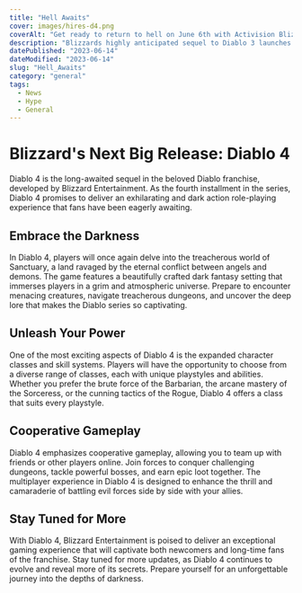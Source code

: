 ```yaml
---
title: "Hell Awaits"
cover: images/hires-d4.png
coverAlt: "Get ready to return to hell on June 6th with Activision Blizzards latest title, Diablo 4"
description: "Blizzards highly anticipated sequel to Diablo 3 launches on June 6"
datePublished: "2023-06-14"
dateModified: "2023-06-14"
slug: "Hell_Awaits"
category: "general"
tags:
  - News
  - Hype
  - General
---
```

# Blizzard's Next Big Release: Diablo 4


Diablo 4 is the long-awaited sequel in the beloved Diablo franchise, developed by Blizzard Entertainment. As the fourth installment in the series, Diablo 4 promises to deliver an exhilarating and dark action role-playing experience that fans have been eagerly awaiting.

## Embrace the Darkness

In Diablo 4, players will once again delve into the treacherous world of Sanctuary, a land ravaged by the eternal conflict between angels and demons. The game features a beautifully crafted dark fantasy setting that immerses players in a grim and atmospheric universe. Prepare to encounter menacing creatures, navigate treacherous dungeons, and uncover the deep lore that makes the Diablo series so captivating.

## Unleash Your Power

One of the most exciting aspects of Diablo 4 is the expanded character classes and skill systems. Players will have the opportunity to choose from a diverse range of classes, each with unique playstyles and abilities. Whether you prefer the brute force of the Barbarian, the arcane mastery of the Sorceress, or the cunning tactics of the Rogue, Diablo 4 offers a class that suits every playstyle.

## Cooperative Gameplay

Diablo 4 emphasizes cooperative gameplay, allowing you to team up with friends or other players online. Join forces to conquer challenging dungeons, tackle powerful bosses, and earn epic loot together. The multiplayer experience in Diablo 4 is designed to enhance the thrill and camaraderie of battling evil forces side by side with your allies.

## Stay Tuned for More

With Diablo 4, Blizzard Entertainment is poised to deliver an exceptional gaming experience that will captivate both newcomers and long-time fans of the franchise. Stay tuned for more updates, as Diablo 4 continues to evolve and reveal more of its secrets. Prepare yourself for an unforgettable journey into the depths of darkness.

